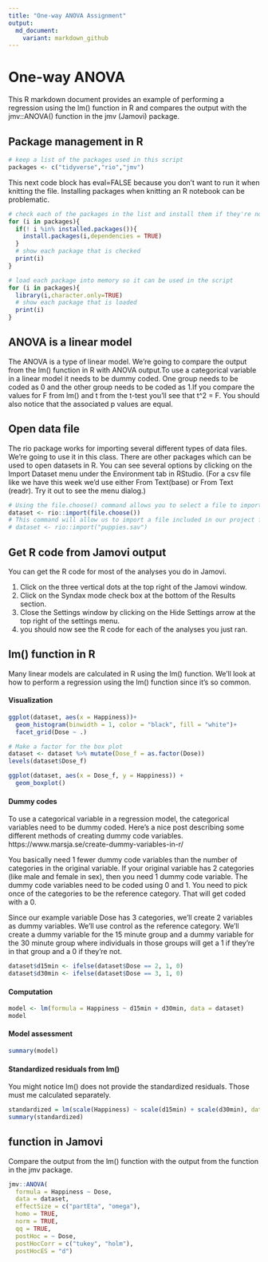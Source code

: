 ---
title: "One-way ANOVA Assignment"
output:
  md_document:
    variant: markdown_github
---

#  One-way ANOVA

This R markdown document provides an example of performing a regression using the lm() function in R and compares the output with the jmv::ANOVA() function in the jmv (Jamovi) package.

## Package management in R

```{r}
# keep a list of the packages used in this script
packages <- c("tidyverse","rio","jmv")
```

This next code block has eval=FALSE because you don't want to run it when knitting the file. Installing packages when knitting an R notebook can be problematic.

```{r eval=FALSE}
# check each of the packages in the list and install them if they're not installed already
for (i in packages){
  if(! i %in% installed.packages()){
    install.packages(i,dependencies = TRUE)
  }
  # show each package that is checked
  print(i)
}
```

```{r eval=FALSE}
# load each package into memory so it can be used in the script
for (i in packages){
  library(i,character.only=TRUE)
  # show each package that is loaded
  print(i)
}
```

## ANOVA is a linear model

The ANOVA is a type of linear model. We're going to compare the output from the lm() function in R with ANOVA output.To use a categorical variable in a linear model it needs to be dummy coded. One group needs to be coded as 0 and the other group needs to be coded as 1.If you compare the values for F from lm() and t from the t-test you'll see that t^2 = F. You should also notice that the associated p values are equal.

## Open data file

The rio package works for importing several different types of data files. We're going to use it in this class. There are other packages which can be used to open datasets in R. You can see several options by clicking on the Import Dataset menu under the Environment tab in RStudio. (For a csv file like we have this week we'd use either From Text(base) or From Text (readr). Try it out to see the menu dialog.)

```{r eval=FALSE}
# Using the file.choose() command allows you to select a file to import from another folder.
dataset <- rio::import(file.choose())
# This command will allow us to import a file included in our project folder.
# dataset <- rio::import("puppies.sav")
```

## Get R code from Jamovi output

You can get the R code for most of the analyses you do in Jamovi.

1. Click on the three vertical dots at the top right of the Jamovi window.
2. Click on the Syndax mode check box at the bottom of the Results section.
3. Close the Settings window by clicking on the Hide Settings arrow at the top right of the settings menu.
4. you should now see the R code for each of the analyses you just ran.

## lm() function in R

Many linear models are calculated in R using the lm() function. We'll look at how to perform a regression using the lm() function since it's so common.

#### Visualization

```{r eval=FALSE}
ggplot(dataset, aes(x = Happiness))+
  geom_histogram(binwidth = 1, color = "black", fill = "white")+
  facet_grid(Dose ~ .)
```

```{r eval=FALSE}
# Make a factor for the box plot
dataset <- dataset %>% mutate(Dose_f = as.factor(Dose))
levels(dataset$Dose_f)
```


```{r eval=FALSE}
ggplot(dataset, aes(x = Dose_f, y = Happiness)) +
  geom_boxplot()
```

#### Dummy codes

To use a categorical variable in a regression model, the categorical variables need to be dummy coded. Here's a nice post describing some different methods of creating dummy code variables. https://www.marsja.se/create-dummy-variables-in-r/ 

You basically need 1 fewer dummy code variables than the number of categories in the original variable. If your original variable has 2 categories (like male and female in sex), then you need 1 dummy code variable. The dummy code variables need to be coded using 0 and 1. You need to pick once of the categories to be the reference category. That will get coded with a 0.

Since our example variable Dose has 3 categories, we'll create 2 variables as dummy variables. We'll use control as the reference category. We'll create a dummy variable for the 15 minute group and a dummy variable for the 30 minute group where individuals in those groups will get a 1 if they're in that group and a 0 if they're not.

```{r eval=FALSE}
dataset$d15min <- ifelse(dataset$Dose == 2, 1, 0)
dataset$d30min <- ifelse(dataset$Dose == 3, 1, 0)
```


#### Computation

```{r eval=FALSE}
model <- lm(formula = Happiness ~ d15min + d30min, data = dataset)
model
```

#### Model assessment

```{r eval=FALSE}
summary(model)
```

#### Standardized residuals from lm()

You might notice lm() does not provide the standardized residuals. Those must me calculated separately.

```{r eval=FALSE}
standardized = lm(scale(Happiness) ~ scale(d15min) + scale(d30min), data=dataset)
summary(standardized)
```


## function in Jamovi

Compare the output from the lm() function with the output from the function in the jmv package.

```{r eval=FALSE}
jmv::ANOVA(
  formula = Happiness ~ Dose,
  data = dataset,
  effectSize = c("partEta", "omega"),
  homo = TRUE,
  norm = TRUE,
  qq = TRUE,
  postHoc = ~ Dose,
  postHocCorr = c("tukey", "holm"),
  postHocES = "d")
```



